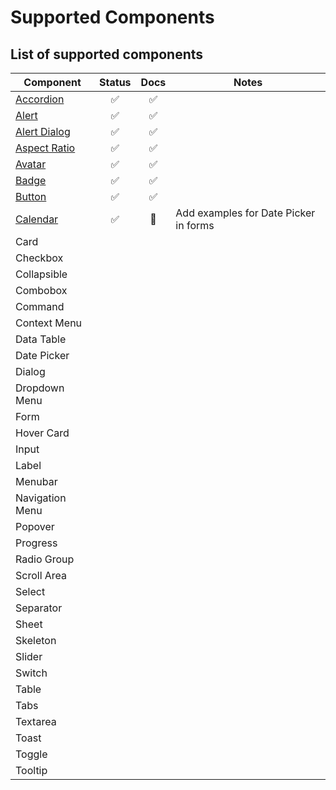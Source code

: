 # Supported Components

## List of supported components

| Component                                     | Status | Docs | Notes                                 |
| --------------------------------------------- | :----: | :--: | ------------------------------------- |
| [Accordion](/docs/components/accordion)       |   ✅   |  ✅  |                                       |
| [Alert](/docs/components/alert)               |   ✅   |  ✅  |                                       |
| [Alert Dialog](/docs/components/alert-dialog) |   ✅   |  ✅  |                                       |
| [Aspect Ratio](/docs/components/aspect-ratio) |   ✅   |  ✅  |                                       |
| [Avatar](/docs/components/avatar)             |   ✅   |  ✅  |                                       |
| [Badge](/docs/components/badge)               |   ✅   |  ✅  |                                       |
| [Button](/docs/components/button)             |   ✅   |  ✅  |                                       |
| [Calendar](/docs/components/calendar)         |   ✅   |  🚧  | Add examples for Date Picker in forms |
| Card                                          |        |      |                                       |
| Checkbox                                      |        |      |                                       |
| Collapsible                                   |        |      |                                       |
| Combobox                                      |        |      |                                       |
| Command                                       |        |      |                                       |
| Context Menu                                  |        |      |                                       |
| Data Table                                    |        |      |                                       |
| Date Picker                                   |        |      |                                       |
| Dialog                                        |        |      |                                       |
| Dropdown Menu                                 |        |      |                                       |
| Form                                          |        |      |                                       |
| Hover Card                                    |        |      |                                       |
| Input                                         |        |      |                                       |
| Label                                         |        |      |                                       |
| Menubar                                       |        |      |                                       |
| Navigation Menu                               |        |      |                                       |
| Popover                                       |        |      |                                       |
| Progress                                      |        |      |                                       |
| Radio Group                                   |        |      |                                       |
| Scroll Area                                   |        |      |                                       |
| Select                                        |        |      |                                       |
| Separator                                     |        |      |                                       |
| Sheet                                         |        |      |                                       |
| Skeleton                                      |        |      |                                       |
| Slider                                        |        |      |                                       |
| Switch                                        |        |      |                                       |
| Table                                         |        |      |                                       |
| Tabs                                          |        |      |                                       |
| Textarea                                      |        |      |                                       |
| Toast                                         |        |      |                                       |
| Toggle                                        |        |      |                                       |
| Tooltip                                       |        |      |                                       |
